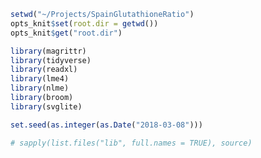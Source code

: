 ```r
setwd("~/Projects/SpainGlutathioneRatio")
opts_knit$set(root.dir = getwd())
opts_knit$get("root.dir")
```

```r
library(magrittr)
library(tidyverse)
library(readxl)
library(lme4)
library(nlme)
library(broom)
library(svglite)

set.seed(as.integer(as.Date("2018-03-08")))

# sapply(list.files("lib", full.names = TRUE), source)
```
